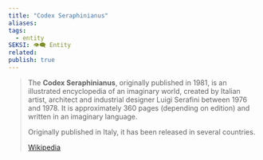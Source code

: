```yaml
---
title: "Codex Seraphinianus"
aliases: 
tags:
  - entity
SEKSI: 👁️‍🗨️ Entity
related: 
publish: true
---
```


> The **Codex Seraphinianus**, originally published in 1981, is an illustrated encyclopedia of an imaginary world, created by Italian artist, architect and industrial designer Luigi Serafini between 1976 and 1978. It is approximately 360 pages (depending on edition) and written in an imaginary language.
>
> Originally published in Italy, it has been released in several countries.
>
> [Wikipedia](https://en.wikipedia.org/wiki/Codex%20Seraphinianus)
